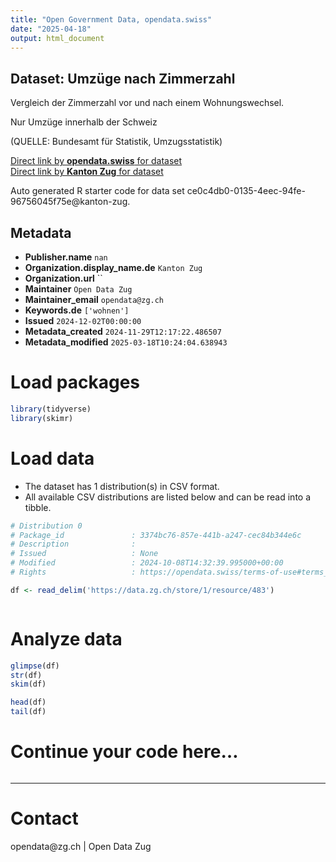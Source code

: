 ```yaml
---
title: "Open Government Data, opendata.swiss"
date: "2025-04-18"
output: html_document
---
```


## Dataset: Umzüge nach Zimmerzahl

Vergleich der Zimmerzahl vor und nach einem Wohnungswechsel.

Nur Umzüge innerhalb der Schweiz							

(QUELLE: Bundesamt für Statistik, Umzugsstatistik)

[Direct link by **opendata.swiss** for dataset](https://opendata.swiss/de/dataset/umzuge-nach-zimmerzahl)<br>
[Direct link by **Kanton Zug** for dataset](https://www.zg.ch/behoerden/gesundheitsdirektion/statistikfachstelle/themen/09bau-und-wohnungswesen/umzuege)

Auto generated R starter code for data set ce0c4db0-0135-4eec-94fe-96756045f75e@kanton-zug.

## Metadata

- **Publisher.name** `nan`
- **Organization.display_name.de** `Kanton Zug`
- **Organization.url** ``
- **Maintainer** `Open Data Zug`
- **Maintainer_email** `opendata@zg.ch`
- **Keywords.de** `['wohnen']`
- **Issued** `2024-12-02T00:00:00`
- **Metadata_created** `2024-11-29T12:17:22.486507`
- **Metadata_modified** `2025-03-18T10:24:04.638943`


# Load packages

```r

library(tidyverse)
library(skimr)

```

# Load data

-   The dataset has 1 distribution(s) in CSV format.
-   All available CSV distributions are listed below and can be read into a tibble.

```r

# Distribution 0
# Package_id               : 3374bc76-857e-441b-a247-cec84b344e6c
# Description              : 
# Issued                   : None
# Modified                 : 2024-10-08T14:32:39.995000+00:00
# Rights                   : https://opendata.swiss/terms-of-use#terms_open

df <- read_delim('https://data.zg.ch/store/1/resource/483')



```

# Analyze data

```r

glimpse(df)
str(df)
skim(df)

head(df)
tail(df)

```

# Continue your code here...

```r

```

------------------------------------------------------------------------

# Contact

opendata@zg.ch | Open Data Zug
